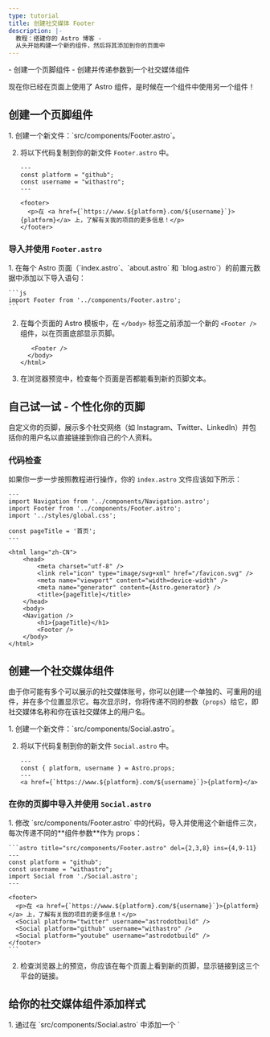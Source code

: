 ```yaml
---
type: tutorial
title: 创建社交媒体 Footer
description: |-
  教程：搭建你的 Astro 博客 -
  从头开始构建一个新的组件，然后将其添加到你的页面中
---
```


<PreCheck>
  - 创建一个页脚组件
  - 创建并传递参数到一个社交媒体组件
</PreCheck>

现在你已经在页面上使用了 Astro 组件，是时候在一个组件中使用另一个组件！

## 创建一个页脚组件

<Steps>
1. 创建一个新文件：`src/components/Footer.astro`。

2. 将以下代码复制到你的新文件 `Footer.astro` 中。

    ```astro title="src/components/Footer.astro"
    ---
    const platform = "github";
    const username = "withastro";
    ---

    <footer>
      <p>在 <a href={`https://www.${platform}.com/${username}`}>{platform}</a> 上，了解有关我的项目的更多信息！</p>
    </footer>
    ```
</Steps>

### 导入并使用 `Footer.astro`

<Steps>
1. 在每个 Astro 页面（`index.astro`、`about.astro` 和 `blog.astro`）的前置元数据中添加以下导入语句：

    ```js
    import Footer from '../components/Footer.astro';
    ```

2. 在每个页面的 Astro 模板中，在 `</body>` 标签之前添加一个新的 `<Footer />` 组件，以在页面底部显示页脚。

    ```astro ins={1}
       <Footer />
      </body>
    </html>
    ```

3. 在浏览器预览中，检查每个页面是否都能看到新的页脚文本。
</Steps>

<Box icon="puzzle-piece">

## 自己试一试 - 个性化你的页脚

自定义你的页脚，展示多个社交网络（如 Instagram、Twitter、LinkedIn）并包括你的用户名以直接链接到你自己的个人资料。

</Box>

### 代码检查
如果你一步一步按照教程进行操作，你的 `index.astro` 文件应该如下所示：

```astro title="src/pages/index.astro"
---
import Navigation from '../components/Navigation.astro';
import Footer from '../components/Footer.astro';
import '../styles/global.css';

const pageTitle = '首页';
---

<html lang="zh-CN">
	<head>
		<meta charset="utf-8" />
		<link rel="icon" type="image/svg+xml" href="/favicon.svg" />
		<meta name="viewport" content="width=device-width" />
		<meta name="generator" content={Astro.generator} />
		<title>{pageTitle}</title>
	</head>
	<body>
    <Navigation />
		<h1>{pageTitle}</h1>
		<Footer />
	</body>
</html>
```

## 创建一个社交媒体组件

由于你可能有多个可以展示的社交媒体账号，你可以创建一个单独的、可重用的组件，并在多个位置显示它。每次显示时，你将传递不同的参数（`props`）给它，即社交媒体名称和你在该社交媒体上的用户名。

<Steps>
1. 创建一个新文件：`src/components/Social.astro`。

2. 将以下代码复制到你的新文件 `Social.astro` 中。

    ```astro title="src/components/Social.astro"
    ---
    const { platform, username } = Astro.props;
    ---
    <a href={`https://www.${platform}.com/${username}`}>{platform}</a>
    ```
</Steps>

### 在你的页脚中导入并使用 `Social.astro`

<Steps>
1. 修改 `src/components/Footer.astro` 中的代码，导入并使用这个新组件三次，每次传递不同的**组件参数**作为 props：

    ```astro title="src/components/Footer.astro" del={2,3,8} ins={4,9-11}
    ---
    const platform = "github";
    const username = "withastro";
    import Social from './Social.astro';
    ---

    <footer>
      <p>在 <a href={`https://www.${platform}.com/${username}`}>{platform}</a> 上，了解有关我的项目的更多信息！</p>
      <Social platform="twitter" username="astrodotbuild" />
      <Social platform="github" username="withastro" />
      <Social platform="youtube" username="astrodotbuild" />
    </footer>
    ```

2. 检查浏览器上的预览，你应该在每个页面上看到新的页脚，显示链接到这三个平台的链接。
</Steps>

## 给你的社交媒体组件添加样式

<Steps>
1. 通过在 `src/components/Social.astro` 中添加一个 `<style>` 标签，自定义链接的外观。

    ```astro title="src/components/Social.astro" ins={6-17} 'class="social-platform'
    ---
    const { platform, username } = Astro.props;
    ---
    <a href={`https://www.${platform}.com/${username}`}>{platform}</a>

    <style>
      a {
        padding: 0.5rem 1rem;
        color: white;
        background-color: #4c1d95;
        text-decoration: none;
      }
    </style>
    ```

2. 同样，在 `src/components/Footer.astro` 中添加一个 `<style>` 标签，以改善其内容的布局。

    ```astro title="src/components/Footer.astro" ins={4-10}
    ---
    import Social from './Social.astro';
    ---
    <style>
      footer {
        display: flex;
        gap: 1rem;
        margin-top: 2rem;
      }
    </style>

    <footer>
      <Social platform="twitter" username="astrodotbuild" />
      <Social platform="github" username="withastro" />
      <Social platform="youtube" username="astrodotbuild" />
    </footer>
    ```

3. 再次检查浏览器上的预览，确认每个页面都显示更新后的页脚。
</Steps>

<Box icon="question-mark">

### 自测

1. 你需要在 Astro 组件的前置元数据中写入什么代码来将 `title`、`author` 和 `date` 的值作为 props 接收？

    <MultipleChoice>
      <Option isCorrect>
        `const { title, author, date } = Astro.props;`
      </Option>
      <Option>
        `import BlogPost from '../components/BlogPost.astro'`
      </Option>
      <Option>
        `<BlogPost title="My First Post" author="Dan" date="12 Aug 2022" />`
      </Option>
    </MultipleChoice>
    

2. 如何将值作为 props 传递给 Astro 组件？
    <MultipleChoice>
      <Option>
        `const { title, author, date } = Astro.props;`
      </Option>
      <Option>
        `import BlogPost from '../components/BlogPost.astro'`
      </Option>
      <Option isCorrect>
        `<BlogPost title="My First Post" author="Dan" date="12 Aug 2022" />`
      </Option>
    </MultipleChoice>
</Box>

<Box icon="check-list">

## 任务清单

<Checklist>
- [ ] 我可以在 `src/components/` 中创建新的 `.astro` 组件
- [ ] 我可以在其他 Astro 组件内部导入和使用 Astro 组件。
- [ ] 我可以将参数传递给 Astro 组件。
</Checklist>
</Box>

### 相关资源

- [Astro 组件中的组件参数](/zh-cn/basics/astro-components/#组件参数)
